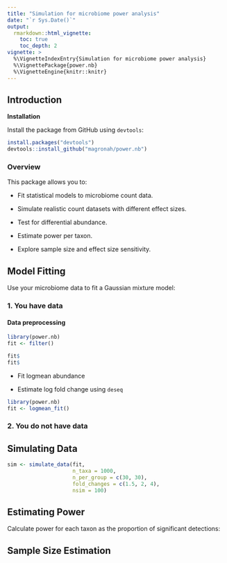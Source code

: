 ```yaml
---
title: "Simulation for microbiome power analysis"
date: "`r Sys.Date()`"
output: 
  rmarkdown::html_vignette:
    toc: true
    toc_depth: 2
vignette: >
  %\VignetteIndexEntry{Simulation for microbiome power analysis}
  %\VignettePackage{power.nb}
  %\VignetteEngine{knitr::knitr}
---
```




## Introduction 


**Installation**

Install the package from GitHub using `devtools`:

```r
install.packages("devtools")
devtools::install_github("magronah/power.nb")
```

### Overview

This package allows you to:

- Fit statistical models to microbiome count data.

- Simulate realistic count datasets with different effect sizes.

- Test for differential abundance.

- Estimate power per taxon.

- Explore sample size and effect size sensitivity.


## Model Fitting
Use your microbiome data to fit a Gaussian mixture model:

### 1. You have data

#### Data preprocessing 

```r
library(power.nb)
fit <- filter()

fit$
fit$
```


- Fit logmean abundance 

- Estimate log fold change using ``deseq``


 
```r
library(power.nb)
fit <- logmean_fit()

```


### 2. You do not have data


## Simulating Data


```r
sim <- simulate_data(fit,
                     n_taxa = 1000,
                     n_per_group = c(30, 30),
                     fold_changes = c(1.5, 2, 4),
                     nsim = 100)
```



## Estimating Power
Calculate power for each taxon as the proportion of significant detections:



## Sample Size Estimation
